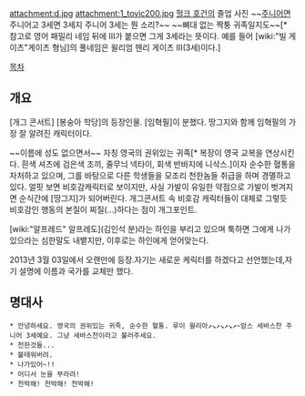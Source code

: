 attachment:d.jpg
attachment:1_tovic200.jpg
[[헐크 호건]]의 졸업 사진
~~[[주니어]]면 주니어고 3세면 3세지 주니어 3세는 뭔 소리?~~ ~~뼈대 없는 짝퉁 귀족일지도~~[* 참고로 영어 패밀리 네임 뒤에 Ⅲ가 붙으면 그게 3세라는 뜻이다. 예를 들어 [wiki:"빌 게이츠"게이츠 형님]의 풀네임은 윌리엄 헨리 게이츠 III(3세)이다.]

[[목차]]
== 개요 ==
[개그 콘서트] [봉숭아 학당]의 등장인물. [임혁필]이 분했다. 땅그지와 함께 임혁필의 가장 잘 알려진 캐릭터이다.

~~이름에 성도 없으면서~~ 자칭 영국의 권위있는 귀족[* 복장이 영국 교복을 연상시킨다. 흰색 셔츠에 검은색 조끼, 줄무늬 넥타이, 회색 반바지에 니삭스.]이자 순수한 혈통을 자처하고 있으며, 그를 바탕으로 다른 학생들을 모조리 천한놈들 취급을 하며 경멸하고 있다. 얼핏 보면 비호감캐릭터로 보이지만, 사실 가발이 유일한 약점으로 가발이 벗겨지면 순식간에 [땅그지]가 되어버린다. 개그콘서트 속 비호감 캐릭터들이 대체로 그렇듯 비호감인 행동의 본질이 찌질(...)하다는 점이 개그포인트.

[wiki:"알프레드" 알프레도](김인석 분)라는 하인을 부리고 있으며 툭하면 그에게 나가있으라는 심한말도 내뱉지만, 이후로는 하인에게 얻어맞는다.

2013년 3월 03일에서 오랜만에 등장.자기는 새로운 케릭터를 하겠다고 선언했는데,자기 설명에 이름과 국가를 교체만 했다.

== 명대사 ==
 * 안녕하세요. 영국의 권위있는 귀족, 순수한 혈통. 루이 윌리아↗↘↗↘↗↘↗~암스 세바스찬 주니어 3세예요. 그냥 세바스찬이라고 불러주세요.
 * 천한것들...
 * 불태워버려.
 * 나가있어~!!
 * 어디서 눈을 부라려!
 * 천박해! 천박해! 천박해!
